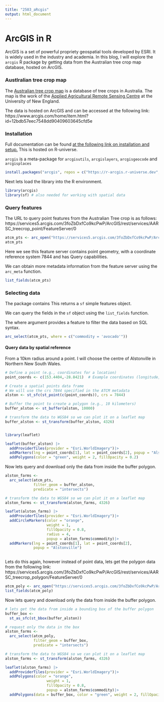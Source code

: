 ```yaml
---
title: "2503_aRcgis"
output: html_document
---
```


# ArcGIS in R  

ArcGIS is a set of powerful propriety geospatial tools developed by ESRI. 
It is widely used in the industry and academia. 
In this blog, I will explore the `arcgis` R package by getting data from
the Australian tree crop map database, hosted on ArcGIS.

### Austlralian tree crop map

The [Australian tree crop map](https://www.une.edu.au/research/research-centres-institutes/applied-agricultural-remote-sensing-centre/collaborative-r-and-d-opportunities/industry-applications-and-maps/australian-tree-crops) 
is a database of tree crops in Australia.
The map is the work of the [Applied Agricultural Remote Sensing Centre](https://www.une.edu.au/research/research-centres-institutes/applied-agricultural-remote-sensing-centre) 
at the University of New England.  

The data is hosted on ArcGIS and can be accessed at the following link:
https://www.arcgis.com/home/item.html?id=12bdb57eec7548dd90409603645cfd5e  


### Installation  

Full documentation can be found [at the following link on installation and setup.](https://developers.arcgis.com/r-bridge/installation/)
This is hosted on R-universe.

`arcgis` is a meta-package for `arcgisutils`, `arcgislayers`, `arcgisgeocode` 
and `arcgisplaces`  

```r
install.packages("arcgis", repos = c("https://r-arcgis.r-universe.dev", "https://cloud.r-project.org"))
```

Next lets load the library into the R environment.  

```r
library(arcgis)
library(sf) # also needed for working with spatial data
```

### Query features  

The URL to query point features from the Australian Tree crop is as follows:
https://services5.arcgis.com/3foZbDxfCo9kcPwP/ArcGIS/rest/services/AARSC_treecrop_point/FeatureServer/0  

```r
atcm_pts <- arc_open("https://services5.arcgis.com/3foZbDxfCo9kcPwP/ArcGIS/rest/services/AARSC_treecrop_point/FeatureServer/0")
atcm_pts
```

Here we see this feature server contains point geometry, with a coordinate reference
system 7844 and has Query capabilities.  

We can obtain more metadata information from the feature server using the `arc_meta` function.

```r
list_fields(atcm_pts)
```


### Selecting data  

The package contains This returns a `sf` simple features object.  

We can query the fields in the `sf` object using the `list_fields` function.  

The where argument provides a feature to filter the data based on SQL syntax.

```r
arc_select(atcm_pts, where = c("commodity = 'avocado'"))
```


#### Query data by spatial reference

From a 10km radius around a point.
I will choose the centre of Alstonville in Northern New South Wales.  

```r
# Define a point (e.g., coordinates for a location)
point_coords <- c(153.4404,-28.8421)  # Example coordinates (longitude,latitude)

# Create a spatial points data frame
# We will use the crs 7844 specified in the ATCM metadata
alston <- st_sfc(st_point(c(point_coords)), crs = 7844)

# Buffer the point to create a polygon (e.g., 10 kilometers)
buffer_alston <- st_buffer(alston, 10000)

# transform the data to WGS84 so we can plot it on a leaflet map
buffer_alston <- st_transform(buffer_alston, 4326)


library(leaflet)

leaflet(buffer_alston) |>
  addProviderTiles(provider = "Esri.WorldImagery")|>
  addMarkers(lng = point_coords[1], lat = point_coords[2], popup = "Alstonville")|>
  addPolygons(color = "green", weight = 2, fillOpacity = 0.2)
```


Now lets query and download only the data from inside the buffer polygon.

```r
alston_farms <- 
  arc_select(atcm_pts, 
             filter_geom = buffer_alston,
             predicate = "intersects")

# transform the data to WGS84 so we can plot it on a leaflet map
alston_farms <- st_transform(alston_farms, 4326)

leaflet(alston_farms) |>
  addProviderTiles(provider = "Esri.WorldImagery")|>
  addCircleMarkers(color = "orange", 
                   weight = 1, 
                   fillOpacity = 0.8,
                   radius = 4,
                   popup = alston_farms$commodity)|>
  addMarkers(lng = point_coords[1], lat = point_coords[2], 
             popup = "Alstonville")
  
```

Lets do this again, however instead of point data, lets get the polygon data from
the following link:
https://services5.arcgis.com/3foZbDxfCo9kcPwP/ArcGIS/rest/services/AARSC_treecrop_polygon/FeatureServer/0


```r
atcm_poly <- arc_open("https://services5.arcgis.com/3foZbDxfCo9kcPwP/ArcGIS/rest/services/AARSC_treecrop_polygon/FeatureServer/0")
list_fields(atcm_poly)
```


Now lets query and download only the data from inside the buffer polygon.

```r
# lets get the data from inside a bounding box of the buffer polygon
buffer_box <- 
  st_as_sfc(st_bbox(buffer_alston))

# request only the data in the box
alston_farms <- 
  arc_select(atcm_poly, 
             filter_geom = buffer_box,
             predicate = "intersects")

# transform the data to WGS84 so we can plot it on a leaflet map
alston_farms <- st_transform(alston_farms, 4326)

leaflet(alston_farms) |>
  addProviderTiles(provider = "Esri.WorldImagery")|>
  addPolygons(color = "orange", 
                   weight = 1, 
                   fillOpacity = 0.8,
                   popup = alston_farms$commodity)|>
  addPolygons(data = buffer_box, color = "green", weight = 2, fillOpacity = 0.2)
  
```








